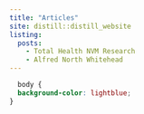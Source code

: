 ```yaml
---
title: "Articles"
site: distill::distill_website
listing: 
  posts:
    - Total Health NVM Research
    - Alfred North Whitehead
---
```


```css
  body {
  background-color: lightblue;
}
```
